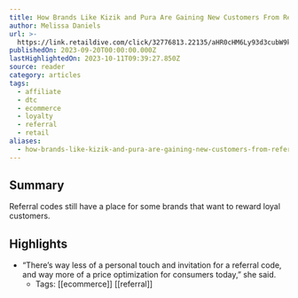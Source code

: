 ```yaml
---
title: How Brands Like Kizik and Pura Are Gaining New Customers From Referral Codes
author: Melissa Daniels
url: >-
  https://link.retaildive.com/click/32776813.22135/aHR0cHM6Ly93d3cubW9kZXJucmV0YWlsLmNvL21hcmtldGluZy9ob3ctYnJhbmRzLWxpa2Uta2l6aWstYW5kLXB1cmEtYXJlLWdhaW5pbmctbmV3LWN1c3RvbWVycy1mcm9tLXJlZmVycmFsLWNvZGVzLz91dG1fY2FtcGFpZ249bW9kZXJucmV0YWlsZGlzJnV0bV9tZWRpdW09cnNzJnV0bV9zb3VyY2U9Z2VuZXJhbC1yc3M/637e582e0821e0a3d7090092Bc4e730f3
publishedOn: 2023-09-20T00:00:00.000Z
lastHighlightedOn: 2023-10-11T09:39:27.850Z
source: reader
category: articles
tags:
  - affiliate
  - dtc
  - ecommerce
  - loyalty
  - referral
  - retail
aliases:
  - how-brands-like-kizik-and-pura-are-gaining-new-customers-from-referral-codes
---
```

## Summary

Referral codes still have a place for some brands that want to reward loyal customers.

## Highlights
- “There’s way less of a personal touch and invitation for a referral code, and way more of a price optimization for consumers today,” she said.
    - Tags: [[ecommerce]] [[referral]]

